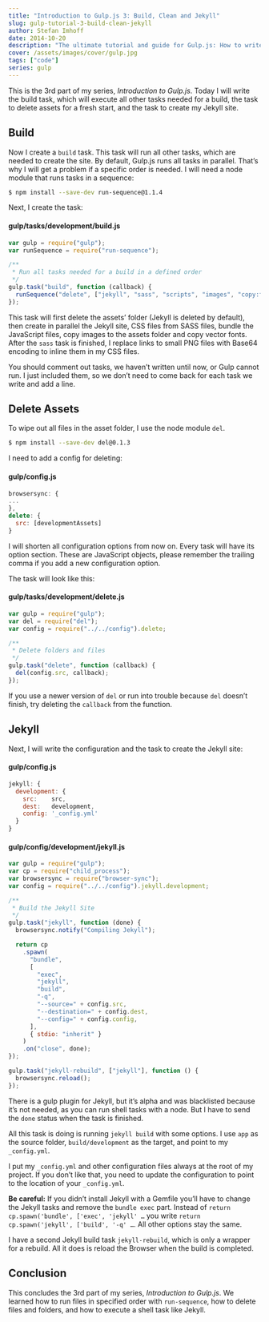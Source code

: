 ```yaml
---
title: "Introduction to Gulp.js 3: Build, Clean and Jekyll"
slug: gulp-tutorial-3-build-clean-jekyll
author: Stefan Imhoff
date: 2014-10-20
description: "The ultimate tutorial and guide for Gulp.js: How to write tasks for cleaning files and folders, generating the build and the website with Jekyll."
cover: /assets/images/cover/gulp.jpg
tags: ["code"]
series: gulp
---
```


This is the 3rd part of my series, _Introduction to Gulp.js_. Today I will write the build task, which will execute all other tasks needed for a build, the task to delete assets for a fresh start, and the task to create my Jekyll site.

## Build

Now I create a `build` task. This task will run all other tasks, which are needed to create the site. By default, Gulp.js runs all tasks in parallel. That’s why I will get a problem if a specific order is needed. I will need a node module that runs tasks in a sequence:

```bash
$ npm install --save-dev run-sequence@1.1.4
```

Next, I create the task:

#### gulp/tasks/development/build.js

```javascript
var gulp = require("gulp");
var runSequence = require("run-sequence");

/**
 * Run all tasks needed for a build in a defined order
 */
gulp.task("build", function (callback) {
  runSequence("delete", ["jekyll", "sass", "scripts", "images", "copy:fonts"], "base64", callback);
});
```

This task will first delete the assets’ folder (Jekyll is deleted by default), then create in parallel the Jekyll site, CSS files from SASS files, bundle the JavaScript files, copy images to the assets folder and copy vector fonts. After the `sass` task is finished, I replace links to small PNG files with Base64 encoding to inline them in my CSS files.

You should comment out tasks, we haven’t written until now, or Gulp cannot run. I just included them, so we don’t need to come back for each task we write and add a line.

## Delete Assets

To wipe out all files in the asset folder, I use the node module `del`.

```bash
$ npm install --save-dev del@0.1.3
```

I need to add a config for deleting:

#### gulp/config.js

```javascript
browsersync: {
...
},
delete: {
  src: [developmentAssets]
}
```

I will shorten all configuration options from now on. Every task will have its option section. These are JavaScript objects, please remember the trailing comma if you add a new configuration option.

The task will look like this:

#### gulp/tasks/development/delete.js

```javascript
var gulp = require("gulp");
var del = require("del");
var config = require("../../config").delete;

/**
 * Delete folders and files
 */
gulp.task("delete", function (callback) {
  del(config.src, callback);
});
```

If you use a newer version of `del` or run into trouble because `del` doesn’t finish, try deleting the `callback` from the function.

## Jekyll

Next, I will write the configuration and the task to create the Jekyll site:

#### gulp/config.js

```javascript
jekyll: {
  development: {
    src:    src,
    dest:   development,
    config: '_config.yml'
  }
}
```

#### gulp/config/development/jekyll.js

```javascript
var gulp = require("gulp");
var cp = require("child_process");
var browsersync = require("browser-sync");
var config = require("../../config").jekyll.development;

/**
 * Build the Jekyll Site
 */
gulp.task("jekyll", function (done) {
  browsersync.notify("Compiling Jekyll");

  return cp
    .spawn(
      "bundle",
      [
        "exec",
        "jekyll",
        "build",
        "-q",
        "--source=" + config.src,
        "--destination=" + config.dest,
        "--config=" + config.config,
      ],
      { stdio: "inherit" }
    )
    .on("close", done);
});

gulp.task("jekyll-rebuild", ["jekyll"], function () {
  browsersync.reload();
});
```

There is a gulp plugin for Jekyll, but it’s alpha and was blacklisted because it’s not needed, as you can run shell tasks with a node. But I have to send the `done` status when the task is finished.

All this task is doing is running `jekyll build` with some options. I use `app` as the source folder, `build/development` as the target, and point to my `_config.yml`.

I put my `_config.yml` and other configuration files always at the root of my project. If you don’t like that, you need to update the configuration to point to the location of your `_config.yml`.

<Banner summary="To bundle or not to bundle">

**Be careful:** If you didn’t install Jekyll with a Gemfile you’ll have to change the Jekyll tasks and remove the `bundle exec` part. Instead of `return cp.spawn('bundle', ['exec', 'jekyll' …` you write `return cp.spawn('jekyll', ['build', '-q' …`. All other options stay the same.

</Banner>

I have a second Jekyll build task `jekyll-rebuild`, which is only a wrapper for a rebuild. All it does is reload the Browser when the build is completed.

## Conclusion

This concludes the 3rd part of my series, _Introduction to Gulp.js_. We learned how to run files in specified order with `run-sequence`, how to delete files and folders, and how to execute a shell task like Jekyll.

<Figure>
  <MoreLink href="https://github.com/kogakure/gulp-tutorial" text="View Source on GitHub" />
</Figure>
